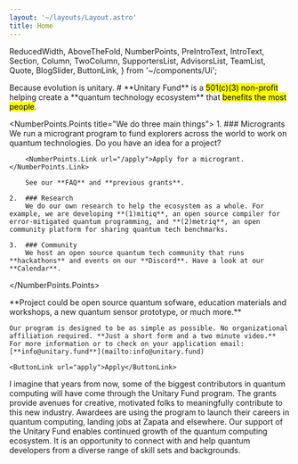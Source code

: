 ```yaml
---
layout: '~/layouts/Layout.astro'
title: Home
---
```


  ReducedWidth,
  AboveTheFold,
  NumberPoints,
  PreIntroText,
  IntroText,
  Section,
  Column,
  TwoColumn,
  SupportersList,
  AdvisorsList,
  TeamList,
  Quote,
  BlogSlider,
  ButtonLink,
} from '~/components/Ui';

<AboveTheFold>
  <PreIntroText>
    Because evolution is unitary.
  </PreIntroText>
  <IntroText>
    # **Unitary Fund** is a <mark>501(c)(3) non-profit</mark> helping create a **quantum technology ecosystem** that <mark>benefits the most people</mark>.
  </IntroText>

  <NumberPoints.Points title="We do three main things">
    1. ### Microgrants
        We run a microgrant program to fund explorers across the world to work on quantum technologies. Do you have an idea for a project?
        
        <NumberPoints.Link url="/apply">Apply for a microgrant.</NumberPoints.Link>

        See our **FAQ** and **previous grants**.

    2.  ### Research
        We do our own research to help the ecosystem as a whole. For example, we are developing **(1)mitiq**, an open source compiler for error-mitigated quantum programming, and **(2)metriq**, an open community platform for sharing quantum tech benchmarks.

    3.  ### Community
        We host an open source quantum tech community that runs **hackathons** and events on our **Discord**. Have a look at our **Calendar**.

  </NumberPoints.Points>
</AboveTheFold>

<Section
  title="We give $4k cash grants to <mark>quantum tech projects</mark>"
  topSpacing="large"
  bottomSpacing="large"
  titleStyle="secondary"
>
  <ReducedWidth smaller>
    **Project could be open source quantum sofware, education materials and workshops, a new quantum sensor prototype, or much more.**

    Our program is designed to be as simple as possible. No organizational affiliation required. **Just a short form and a two minute video.** For more information or to check on your application email: [**info@unitary.fund**](mailto:info@unitary.fund)

    <ButtonLink url="apply">Apply</ButtonLink>

  </ReducedWidth>
</Section>

<Section
  title="Latest Updates"
  topSpacing="medium"
  bottomSpacing="medium"
  titleStyle="secondary"
  backgroundColor="light-grey"
>
  <BlogSlider />
</Section>

<Section
  title="Supporters"
  topSpacing="extra-large"
  bottomSpacing="extra-large"
  subtitle="Learn more about our corporate membership program."
  button={{ url: '#', text: 'Donate Now' }}
  titleStyle="primary"
>
  <TwoColumn>
    <Column title="Core Members" titleStyle="marked">
      <SupportersList type="core" />
    </Column>
    <Column title="Supporting Members" isCollapsible={true}>
      <SupportersList type="supporting" columns={2} />
    </Column>
  </TwoColumn>
  <Column title="Other Supporters" isCollapsible={true}>
    <SupportersList type="other" columns={4} />
  </Column>
</Section>

<Section title="Testimonials" topSpacing="small" bottomSpacing="large">
  <TwoColumn>
    <Column>
      <Quote person="Peter Johnson" position="Co-Founder, Zapata Computing">
        I imagine that years from now, some of the biggest contributors in
        quantum computing will have come through the Unitary Fund program. The
        grants provide avenues for creative, motivated folks to meaningfully
        contribute to this new industry. Awardees are using the program to
        launch their careers in quantum computing, landing jobs at Zapata and
        elsewhere.
      </Quote>
    </Column>
    <Column>
      <Quote person="Travis L. Scholten" position="IBM Quantum">
        Our support of the Unitary Fund enables continued growth of the quantum
        computing ecosystem. It is an opportunity to connect with and help
        quantum developers from a diverse range of skill sets and backgrounds.
      </Quote>
    </Column>
  </TwoColumn>
  <TwoColumn>
    <Column title="Advisors" isCollapsible={true}>
      <AdvisorsList columns={2} />
    </Column>
    <Column title="Unitary Fund Members" isCollapsible={true}>
      <TeamList />
    </Column>
  </TwoColumn>
</Section>
